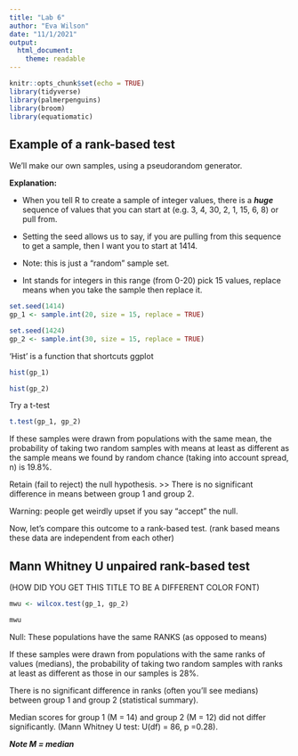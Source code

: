 ```yaml
---
title: "Lab 6"
author: "Eva Wilson"
date: "11/1/2021"
output: 
  html_document: 
    theme: readable
---
```


```r
knitr::opts_chunk$set(echo = TRUE)
library(tidyverse)
library(palmerpenguins)
library(broom)
library(equatiomatic)
```

## Example of a rank-based test 

We'll make our own samples, using a pseudorandom generator. 

**Explanation:**

- When you tell R to create a sample of integer values, there is a ***huge*** sequence of values that you can start at (e.g. 3, 4, 30, 2, 1, 15, 6, 8) or pull from. 

- Setting the seed allows us to say, if you are pulling from this sequence to get a sample, then I want you to start at 1414. 

- Note: this is just a "random" sample set. 

- Int stands for integers in this range (from 0-20) pick 15 values, replace means when you take the sample then replace it. 

```r
set.seed(1414)
gp_1 <- sample.int(20, size = 15, replace = TRUE)

set.seed(1424)
gp_2 <- sample.int(30, size = 15, replace = TRUE)
```

'Hist' is a function that shortcuts ggplot
```r
hist(gp_1)

hist(gp_2)
```
Try a t-test
```r
t.test(gp_1, gp_2)
```

If these samples were drawn from populations with the same mean, the probability of taking two random samples with means at least as different as the sample means we found by random chance (taking into account spread, n) is 19.8%. 

Retain (fail to reject) the null hypothesis. >> There is no significant difference in means between group 1 and group 2. 

Warning: people get weirdly upset if you say "accept" the null. 

Now, let's compare this outcome to a rank-based test. (rank based means these data are independent from each other)

## Mann Whitney U unpaired rank-based test 

(HOW DID YOU GET THIS TITLE TO BE A DIFFERENT COLOR FONT)

```r
mwu <- wilcox.test(gp_1, gp_2)

mwu
```

Null: These populations have the same RANKS (as opposed to means)

If these samples were drawn from populations with the same ranks of values (medians), the probability of taking two random samples with ranks at least as different as those in our samples is 28%. 

There is no significant difference in ranks (often you'll see medians) between group 1 and group 2 (statistical summary).

Median scores for group 1 (M = 14) and group 2 (M = 12) did not differ significantly. (Mann Whitney U test: U(df) = 86, p =0.28). 

***Note M = median*** 
